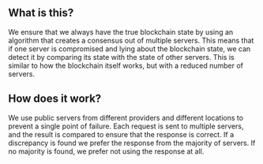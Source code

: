 ## What is this?

<div className="h-2"/>

We ensure that we always have the true blockchain state by using an algorithm that creates a consensus out of multiple servers. This means that if one server is compromised and lying about the blockchain state, we can detect it by comparing its state with the state of other servers. This is similar to how the blockchain itself works, but with a reduced number of servers.

<div className="h-4"/>

## How does it work?

<div className="h-2"/>

We use public servers from different providers and different locations to prevent a single point of failure. Each request is sent to multiple servers, and the result is compared to ensure that the response is correct. If a discrepancy is found we prefer the response from the majority of servers. If no majority is found, we prefer not using the response at all.

